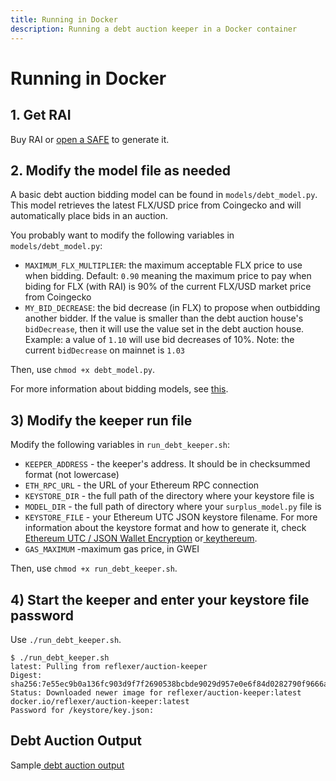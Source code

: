 ```yaml
---
title: Running in Docker
description: Running a debt auction keeper in a Docker container
---
```


# Running in Docker

## 1. Get RAI

Buy RAI or [open a SAFE](https://app.gitbook.com/@reflexer-labs/s/geb/pyflex/safe-management/opening-a-safe) to generate it.

## 2. Modify the model file as needed

A basic debt auction bidding model can be found in `models/debt_model.py`. This model retrieves the latest FLX/USD price from Coingecko and will automatically place bids in an auction.

You probably want to modify the following variables in `models/debt_model.py`:

* `MAXIMUM_FLX_MULTIPLIER`: the maximum acceptable FLX price to use when bidding. Default: `0.90` meaning the maximum price to pay when biding for FLX (with RAI) is 90% of the current FLX/USD market price from Coingecko
* `MY_BID_DECREASE`: the bid decrease (in FLX) to propose when outbidding another bidder. If the value is smaller than the debt auction house's `bidDecrease`, then it will use the value set in the debt auction house. Example: a value of `1.10` will use bid decreases of 10%. Note: the current `bidDecrease` on mainnet is `1.03`

Then, use `chmod +x debt_model.py`.

For more information about bidding models, see [this](/keepers/bidding-models).

## 3) Modify the keeper run file

Modify the following variables in `run_debt_keeper.sh`:

* `KEEPER_ADDRESS` - the keeper's address. It should be in checksummed format (not lowercase)
* `ETH_RPC_URL` - the URL of your Ethereum RPC connection
* `KEYSTORE_DIR` - the full path of the directory where your keystore file is
* `MODEL_DIR` - the full path of directory where your `surplus_model.py` file is
* `KEYSTORE_FILE` - your Ethereum UTC JSON keystore filename. For more information about the keystore format and how to generate it, check [Ethereum UTC / JSON Wallet Encryption](https://wizardforcel.gitbooks.io/practical-cryptography-for-developers-book/content/symmetric-key-ciphers/ethereum-wallet-encryption.html) or[ keythereum](https://github.com/ethereumjs/keythereum).
* `GAS_MAXIMUM` -maximum gas price, in GWEI

Then, use `chmod +x run_debt_keeper.sh`.

## 4) Start the keeper and enter your keystore file password

Use `./run_debt_keeper.sh`.

```
$ ./run_debt_keeper.sh
latest: Pulling from reflexer/auction-keeper
Digest: sha256:7e55ec9b0a136fc903d9f7f2690538bcbde9029d957e0e6f84d0282790f9666a
Status: Downloaded newer image for reflexer/auction-keeper:latest
docker.io/reflexer/auction-keeper:latest
Password for /keystore/key.json:
```

## Debt Auction Output

Sample[ debt auction output](running-in-docker.md#debt-auctioning-process)
